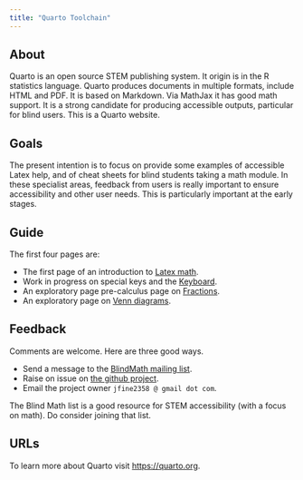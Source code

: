 ```yaml
---
title: "Quarto Toolchain"
---
```


## About

Quarto is an open source STEM publishing system. It origin is in the R
statistics language. Quarto produces documents in multiple formats,
include HTML and PDF. It is based on Markdown. Via MathJax it has good
math support. It is a strong candidate for producing accessible
outputs, particular for blind users. This is a Quarto website.

## Goals

The present intention is to focus on provide some examples of
accessible Latex help, and of cheat sheets for blind students taking a
math module. In these specialist areas, feedback from users is really
important to ensure accessibility and other user needs. This is
particularly important at the early stages.

## Guide

The first four pages are:

* The first page of an introduction to [Latex math](/tmp/latex-2023-10-17.qmd).
* Work in progress on special keys and the [Keyboard](/tmp/keyboard-2023-10-17.qmd).
* An exploratory page pre-calculus page on [Fractions](/tmp/fractions-2023-10-17.qmd).
* An exploratory page on [Venn diagrams](/tmp/venn-diagrams-2023-10-17.qmd).

## Feedback

Comments are welcome. Here are three good ways.

- Send a message to the [BlindMath mailing list](http://nfbnet.org/pipermail/blindmath_nfbnet.org/).
- Raise on issue on [the github project](https://github.com/texhour/quarto).
- Email the project owner `jfine2358 @ gmail dot com`.

The Blind Math list is a good resource for STEM accessibility (with a
focus on math). Do consider joining that list.

## URLs

To learn more about Quarto visit <https://quarto.org>.